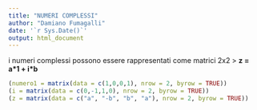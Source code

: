 ```yaml
---
title: "NUMERI COMPLESSI"
author: "Damiano Fumagalli"
date: '`r Sys.Date()`'
output: html_document
---
```

i numeri complessi possono essere rappresentati come matrici 2x2
> **z = a\*1 + i\*b**


```r
(numero1 = matrix(data = c(1,0,0,1), nrow = 2, byrow = TRUE))
(i = matrix(data = c(0,-1,1,0), nrow = 2, byrow = TRUE))
(z = matrix(data = c("a", "-b", "b", "a"), nrow = 2, byrow = TRUE))
```